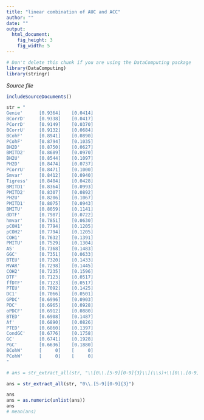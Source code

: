```yaml
---
title: "linear combination of AUC and ACC"
author: ""
date: ""
output: 
  html_document:
    fig_height: 3
    fig_width: 5
---
```

<!-- Don't edit in between this line and the one below -->
```r
# Don't delete this chunk if you are using the DataComputing package
library(DataComputing)
library(stringr)

```
*Source file* 
```r
includeSourceDocuments()
```
<!-- Don't edit the material above this line -->


```r
str = "
Genie'      [0.9364]    [0.0414]
BCorrD'     [0.9338]    [0.0417]
PCorrD'     [0.9149]    [0.0370]
BCorrU'     [0.9132]    [0.0684]
BCohF'      [0.8941]    [0.0890]
PCohF'      [0.8794]    [0.1035]
BH2D'       [0.8750]    [0.0627]
BMITD2'     [0.8689]    [0.0970]
BH2U'       [0.8544]    [0.1097]
PH2D'       [0.8474]    [0.0737]
PCorrU'     [0.8471]    [0.1000]
Smvar'      [0.8412]    [0.0940]
Tigress'    [0.8404]    [0.0428]
BMITD1'     [0.8364]    [0.0993]
PMITD2'     [0.8307]    [0.0892]
PH2U'       [0.8206]    [0.1067]
PMITD1'     [0.8075]    [0.0943]
BMITU'      [0.8059]    [0.1141]
dDTF'       [0.7987]    [0.0722]
hmvar'      [0.7851]    [0.0630]
pCOH1'      [0.7794]    [0.1205]
pCOH2'      [0.7794]    [0.1205]
COH1'       [0.7632]    [0.1391]
PMITU'      [0.7529]    [0.1304]
AS'         [0.7368]    [0.1483]
GGC'        [0.7351]    [0.0633]
BTEU'       [0.7320]    [0.1433]
MVAR'       [0.7298]    [0.1445]
COH2'       [0.7235]    [0.1596]
DTF'        [0.7123]    [0.0517]
ffDTF'      [0.7123]    [0.0517]
PTEU'       [0.7092]    [0.1425]
DC1'        [0.7066]    [0.0501]
GPDC'       [0.6996]    [0.0903]
PDC'        [0.6965]    [0.0928]
oPDCF'      [0.6912]    [0.0880]
BTED'       [0.6908]    [0.1487]
Af'         [0.6890]    [0.0826]
PTED'       [0.6860]    [0.1397]
CondGC'     [0.6776]    [0.1758]
GC'         [0.6741]    [0.1928]
PGC'        [0.6636]    [0.1880]
BCohW'      [     0]    [     0]
PCohW'      [     0]    [     0]
"
```


```r
# ans = str_extract_all(str, "\\[0\\.[5-9][0-9]{3}\\](\\s)+\\[0\\.[0-9]{4}\\]")

ans = str_extract_all(str, "0\\.[5-9][0-9]{3}")

ans
ans = as.numeric(unlist(ans))
ans
# mean(ans)



```


